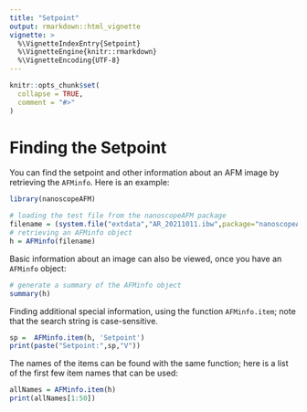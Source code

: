 ```yaml
---
title: "Setpoint"
output: rmarkdown::html_vignette
vignette: >
  %\VignetteIndexEntry{Setpoint}
  %\VignetteEngine{knitr::rmarkdown}
  %\VignetteEncoding{UTF-8}
---
```


```r
knitr::opts_chunk$set(
  collapse = TRUE,
  comment = "#>"
)
```

# Finding the Setpoint

You can find the setpoint and other information about an AFM image by retrieving the `AFMinfo`. Here is an example:

```r
library(nanoscopeAFM)

# loading the test file from the nanoscopeAFM package
filename = (system.file("extdata","AR_20211011.ibw",package="nanoscopeAFM"))
# retrieving an AFMinfo object
h = AFMinfo(filename)
```


Basic information about an image can also be viewed, once you have an `AFMinfo` object:

```r
# generate a summary of the AFMinfo object
summary(h)
```


Finding additional special information, using the function `AFMinfo.item`; note that the search string is case-sensitive.

```r
sp =  AFMinfo.item(h, 'Setpoint')
print(paste("Setpoint:",sp,"V"))
```

The names of the items can be found with the same function; here is a list of the first few item names that can be used:

```r
allNames = AFMinfo.item(h)
print(allNames[1:50])
```
